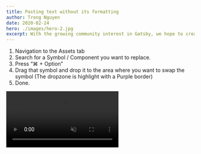 ```yaml
---
title: Pasting text without its formatting
author: Trong Nguyen
date: 2020-02-24
hero: ./images/hero-2.jpg
excerpt: With the growing community interest in Gatsby, we hope to create more resources that make it easier for anyone to grasp the power of this incredible tool.
---
```


<div class="Grid Col2">

1. Navigation to the Assets tab
2. Search for a Symbol / Component you want to replace.
3. Press “⌘ + Option”
4. Drag that symbol and drop it to the area where you want to swap the symbol (The dropzone is highlight with a Purple border)
5. Done.

<div class="video">
  <video autoplay loop muted playsinline src="https://video.twimg.com/ext_tw_video/1230940704655863809/pu/vid/1182x720/HOk_v_WMUCxyms1E.mp4?tag=10"></video>
</div>
</div>